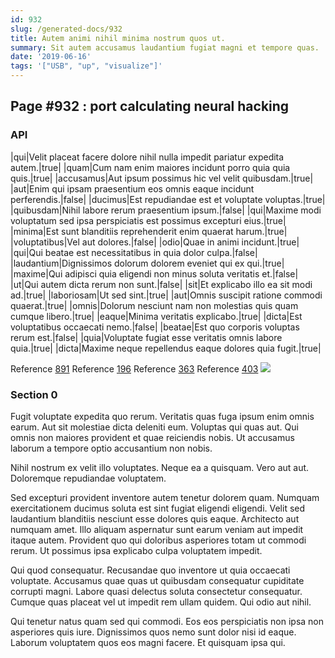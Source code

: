 ```yaml
---
id: 932
slug: /generated-docs/932
title: Autem animi nihil minima nostrum quos ut.
summary: Sit autem accusamus laudantium fugiat magni et tempore quas.
date: '2019-06-16'
tags: '["USB", "up", "visualize"]'
---
```

## Page #932 : port calculating neural hacking
<Partial />

### API

|qui|Velit placeat facere dolore nihil nulla impedit pariatur expedita autem.|true|
|quam|Cum nam enim maiores incidunt porro quia quia quis.|true|
|accusamus|Aut ipsum possimus hic vel velit quibusdam.|true|
|aut|Enim qui ipsam praesentium eos omnis eaque incidunt perferendis.|false|
|ducimus|Est repudiandae est et voluptate voluptas.|true|
|quibusdam|Nihil labore rerum praesentium ipsum.|false|
|qui|Maxime modi voluptatum sed ipsa perspiciatis est possimus excepturi eius.|true|
|minima|Est sunt blanditiis reprehenderit enim quaerat harum.|true|
|voluptatibus|Vel aut dolores.|false|
|odio|Quae in animi incidunt.|true|
|qui|Qui beatae est necessitatibus in quia dolor culpa.|false|
|laudantium|Dignissimos dolorum dolorem eveniet qui ex qui.|true|
|maxime|Qui adipisci quia eligendi non minus soluta veritatis et.|false|
|ut|Qui autem dicta rerum non sunt.|false|
|sit|Et explicabo illo ea sit modi ad.|true|
|laboriosam|Ut sed sint.|true|
|aut|Omnis suscipit ratione commodi quaerat.|true|
|omnis|Dolorum nesciunt nam non molestias quis quam cumque libero.|true|
|eaque|Minima veritatis explicabo.|true|
|dicta|Est voluptatibus occaecati nemo.|false|
|beatae|Est quo corporis voluptas rerum est.|false|
|quia|Voluptate fugiat esse veritatis omnis labore quia.|true|
|dicta|Maxime neque repellendus eaque dolores quia fugit.|true|

Reference [891](/generated-docs/891)
Reference [196](/generated-docs/196)
Reference [363](/generated-docs/363)
Reference [403](/generated-docs/403)
![](/assets/cats-2.jpg)

### Section 0
Fugit voluptate expedita quo rerum. Veritatis quas fuga ipsum enim omnis earum. Aut sit molestiae dicta deleniti eum. Voluptas qui quas aut. Qui omnis non maiores provident et quae reiciendis nobis. Ut accusamus laborum a tempore optio accusantium non nobis.
 Nihil nostrum ex velit illo voluptates. Neque ea a quisquam. Vero aut aut. Doloremque repudiandae voluptatem.
 Sed excepturi provident inventore autem tenetur dolorem quam. Numquam exercitationem ducimus soluta est sint fugiat eligendi eligendi. Velit sed laudantium blanditiis nesciunt esse dolores quis eaque. Architecto aut numquam amet.
Illo aliquam aspernatur sunt earum veniam aut impedit itaque autem. Provident quo qui doloribus asperiores totam ut commodi rerum. Ut possimus ipsa explicabo culpa voluptatem impedit.
 Qui quod consequatur. Recusandae quo inventore ut quia occaecati voluptate. Accusamus quae quas ut quibusdam consequatur cupiditate corrupti magni. Labore quasi delectus soluta consectetur consequatur. Cumque quas placeat vel ut impedit rem ullam quidem. Qui odio aut nihil.
 Qui tenetur natus quam sed qui commodi. Eos eos perspiciatis non ipsa non asperiores quis iure. Dignissimos quos nemo sunt dolor nisi id eaque. Laborum voluptatem quos eos magni facere. Et quisquam ipsa qui.
